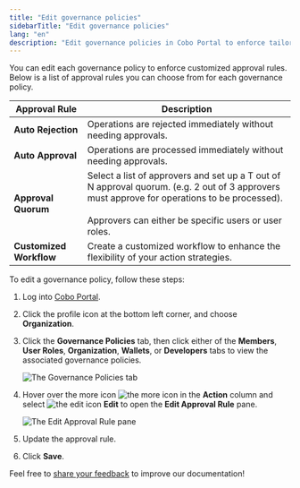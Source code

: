 ```yaml
---
title: "Edit governance policies"
sidebarTitle: "Edit governance policies"
lang: "en"
description: "Edit governance policies in Cobo Portal to enforce tailored approval rules, enhancing compliance and operational efficiency."
---
```


You can edit each governance policy to enforce customized approval rules. Below is a list of approval rules you can choose from for each governance policy.


<table class="table">
  <thead>
    <tr>
      <th>Approval Rule</th>
      <th>Description</th>
    </tr>
  </thead>
  <tbody>
    <tr>
      <td><strong>Auto Rejection</strong></td>
      <td>Operations are rejected immediately without needing approvals.</td>
    </tr>
    <tr>
      <td><strong>Auto Approval</strong></td>
      <td>Operations are processed immediately without needing approvals.</td>
    </tr>
    <tr>
      <td><strong>Approval Quorum</strong></td>
      <td>Select a list of approvers and set up a T out of N approval quorum. (e.g. 2 out of 3 approvers must approve for operations to be processed). <br/> <br/> Approvers can either be specific users or user roles.</td>
    </tr>
    <tr>
      <td><strong>Customized Workflow</strong></td>
      <td>Create a customized workflow to enhance the flexibility of your action strategies.</td>
    </tr>
  </tbody>
</table>

To edit a governance policy, follow these steps:

1. Log into [Cobo Portal](https://portal.cobo.com/login).
2. Click the profile icon at the bottom left corner, and choose **Organization**.
3. Click the **Governance Policies** tab, then click either of the **Members**, **User Roles**, **Organization**, **Wallets**, or **Developers** tabs to view the associated governance policies.

    <img src="/en/images/organization/overview.png" className="screenshot_full_screen" alt="The Governance Policies tab" />

4. Hover over the more icon <img src="/en/images/common/icon_more.svg" className="icon" alt="the more icon"></img> in the **Action** column and select <img src="/en/images/common/icon_edit.svg" className="icon" alt="the edit icon"></img> **Edit** to open the **Edit Approval Rule** pane.

    <img src="/en/images/organization/edit.png" className="screenshot_full_screen" alt="The Edit Approval Rule pane" />
    
5. Update the approval rule.
6. Click **Save**.

<Tip>Feel free to [share your feedback](https://forms.zohopublic.com/cobo/form/DocumentFeedbackForm/formperma/QvLOhxJv1_JMsJ-1dleZ8Itb_7rzN-LtgvsDdxosoVI?referrername=manuals) to improve our documentation!</Tip>